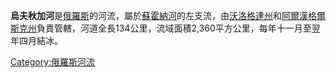 '''烏夫秋加河'''是[[俄羅斯|俄羅斯]]的河流，屬於[[蘇霍納河|蘇霍納河]]的左支流，由[[沃洛格達州|沃洛格達州]]和[[阿爾漢格爾斯克州|阿爾漢格爾斯克州]]負責管轄，河道全長134公里，流域面積2,360平方公里，每年十一月至翌年四月結冰。

{{Coord|60|23|09|N|44|09|28|E|display=title|region:RU-ARK_type:river_source:dewiki}}

{{Russia-geo-stub}}
[[Category:俄羅斯河流|Category:俄羅斯河流]]